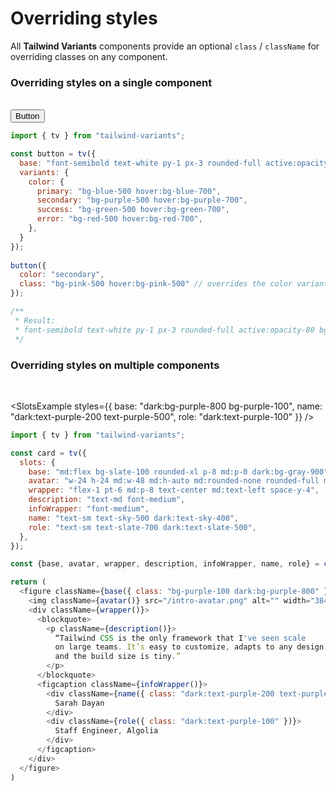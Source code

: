 

# Overriding styles

All **Tailwind Variants** components provide an optional `class` / `className` for overriding classes on any component.


### Overriding styles on a single component

<br/>

<button className="font-semibold text-white py-1 px-3 rounded-full active:opacity-80 bg-pink-500 hover:bg-pink-500">
  Button
</button>

```js {16-17}
import { tv } from "tailwind-variants";

const button = tv({
  base: "font-semibold text-white py-1 px-3 rounded-full active:opacity-80",
  variants: {
    color: {
      primary: "bg-blue-500 hover:bg-blue-700",
      secondary: "bg-purple-500 hover:bg-purple-700",
      success: "bg-green-500 hover:bg-green-700",
      error: "bg-red-500 hover:bg-red-700",
    },
  }
});
 
button({
  color: "secondary",
  class: "bg-pink-500 hover:bg-pink-500" // overrides the color variant
});

/**
 * Result: 
 * font-semibold text-white py-1 px-3 rounded-full active:opacity-80 bg-pink-500 hover:bg-pink-500
 */
```

### Overriding styles on multiple components


<br/>

<SlotsExample styles={{
  base: "dark:bg-purple-800 bg-purple-100",
  name: "dark:text-purple-200 text-purple-500",
  role: "dark:text-purple-100"
}} />

```js /class: "bg-purple-100 dark:bg-purple-800"/ /class: "dark:text-purple-200 text-purple-500"/ /class: "dark:text-purple-100"/
import { tv } from "tailwind-variants";

const card = tv({
  slots: {
    base: "md:flex bg-slate-100 rounded-xl p-8 md:p-0 dark:bg-gray-900",
    avatar: "w-24 h-24 md:w-48 md:h-auto md:rounded-none rounded-full mx-auto drop-shadow-lg",
    wrapper: "flex-1 pt-6 md:p-8 text-center md:text-left space-y-4",
    description: "text-md font-medium",
    infoWrapper: "font-medium",
    name: "text-sm text-sky-500 dark:text-sky-400",
    role: "text-sm text-slate-700 dark:text-slate-500",
  },
});

const {base, avatar, wrapper, description, infoWrapper, name, role} = card();

return (
  <figure className={base({ class: "bg-purple-100 dark:bg-purple-800" })}>
    <img className={avatar()} src="/intro-avatar.png" alt="" width="384" height="512"/>
    <div className={wrapper()}>
      <blockquote>
        <p className={description()}>
          “Tailwind CSS is the only framework that I've seen scale
          on large teams. It’s easy to customize, adapts to any design,
          and the build size is tiny.”
        </p>
      </blockquote>
      <figcaption className={infoWrapper()}>
        <div className={name({ class: "dark:text-purple-200 text-purple-500" })}>
          Sarah Dayan
        </div>
        <div className={role({ class: "dark:text-purple-100" })}>
          Staff Engineer, Algolia
        </div>
      </figcaption>
    </div>
  </figure>
)

```